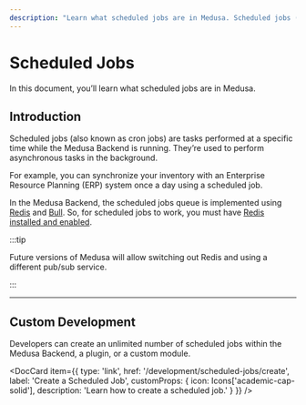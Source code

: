 ---
description: "Learn what scheduled jobs are in Medusa. Scheduled jobs (also known as cron jobs) are tasks performed at a specific time in the Medusa Backend."
---


# Scheduled Jobs

In this document, you’ll learn what scheduled jobs are in Medusa.

## Introduction

Scheduled jobs (also known as cron jobs) are tasks performed at a specific time while the Medusa Backend is running. They’re used to perform asynchronous tasks in the background.

For example, you can synchronize your inventory with an Enterprise Resource Planning (ERP) system once a day using a scheduled job.

In the Medusa Backend, the scheduled jobs queue is implemented using [Redis](https://redis.io/) and [Bull](https://www.npmjs.com/package/bull). So, for scheduled jobs to work, you must have [Redis installed and enabled](../../development/backend/configurations.md#redis).

:::tip

Future versions of Medusa will allow switching out Redis and using a different pub/sub service.

:::

---

## Custom Development

Developers can create an unlimited number of scheduled jobs within the Medusa Backend, a plugin, or a custom module.

<DocCard item={{
  type: 'link',
  href: '/development/scheduled-jobs/create',
  label: 'Create a Scheduled Job',
  customProps: {
    icon: Icons['academic-cap-solid'],
    description: 'Learn how to create a scheduled job.'
  }
}} />